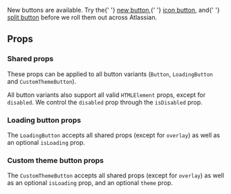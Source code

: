 

<SectionMessage>
  <p>
    New buttons are available. Try the{' '}
    <a href="/components/button/button-new">new button</a>,{' '}
    <a href="/components/button/icon-button">icon button</a>, and{' '}
    <a href="/components/button/split-button">split button</a> before we roll
    them out across Atlassian.
  </p>
</SectionMessage>

## Props

### Shared props

These props can be applied to all button variants (`Button`, `LoadingButton` and `CustomThemeButton`).

All button variants also support all valid `HTMLElement` props, except for `disabled`. We control the `disabled` prop through the `isDisabled` prop.

<PropsTable heading="" props={SharedProps} />

### Loading button props

The `LoadingButton` accepts all shared props (except for `overlay`) as well as an optional `isLoading` prop.

<PropsTable heading="" props={LoadingButtonProps} />

### Custom theme button props

The `CustomThemeButton` accepts all shared props (except for `overlay`) as well as an optional `isLoading` prop, and an optional `theme` prop.

<PropsTable heading="" props={CustomThemeButtonProps} />
